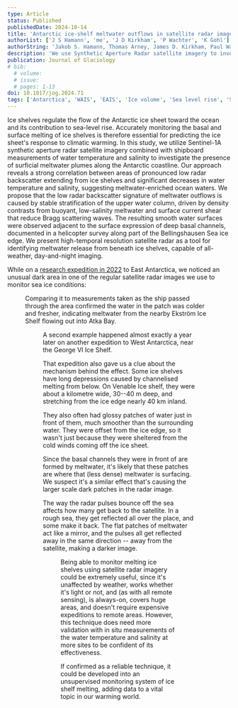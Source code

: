```yaml
---
type: Article
status: Published
publishedDate: 2024-10-14
title: 'Antarctic ice-shelf meltwater outflows in satellite radar imagery: ground-truthing and basal channel observations'
authorList: ['J S Hamann', 'me', 'J D Kirkham', 'P Wachter', 'K Gohl']
authorString: 'Jakob S. Hamann, Thomas Arney, James D. Kirkham, Paul Wachter, and Karsten Gohl'
description: 'We use Synthetic Aperture Radar satellite imagery to investigate meltwater presence along the Antarctic coastline, a possible method for monitoring ice shelf melting, capable of all-weather, day-and-night imaging.'
publication: Journal of Glaciology
# bib: 
  # volume:  
  # issue: 
  # pages: 1-13
doi: 10.1017/jog.2024.71
tags: ['Antarctica', 'WAIS', 'EAIS', 'Ice volume', 'Sea level rise', 'SAR', 'Remote sensing']
---
```




<Abstract>
Ice shelves regulate the flow of the Antarctic ice sheet toward the ocean and its contribution to sea-level rise. Accurately monitoring the basal and surface melting of ice shelves is therefore essential for predicting the ice sheet's response to climatic warming. In this study, we utilize Sentinel-1A synthetic aperture radar satellite imagery combined with shipboard measurements of water temperature and salinity to investigate the presence of surficial meltwater plumes along the Antarctic coastline. Our approach reveals a strong correlation between areas of pronounced low radar backscatter extending from ice shelves and significant decreases in water temperature and salinity, suggesting meltwater-enriched ocean waters. We propose that the low radar backscatter signature of meltwater outflows is caused by stable stratification of the upper water column, driven by density contrasts from buoyant, low-salinity meltwater and surface current shear that reduce Bragg scattering waves. The resulting smooth water surfaces were observed adjacent to the surface expression of deep basal channels, documented in a helicopter survey along part of the Bellingshausen Sea ice edge. We present high-temporal resolution satellite radar as a tool for identifying meltwater release from beneath ice shelves, capable of all-weather, day-and-night imaging.
</Abstract>

While on a [research expedition in 2022](/posts/polar-post/) to East Antarctica, we noticed an unusual dark area in one of the regular satellite radar images we use to monitor sea ice conditions:


<Figure height="600" src={atkaSAR} alt="A black and white grainy satellite image of the Antarctic coastline. There are labels showing fast ice, open ocean, icebergs, and in the middle is a black patch extending to the top right. Some grey sea ice crosses it in the middle of the image." caption="Satellite radar image of Atka Bay, East Antarctica, from 25 Jan 2022 showing a dark area extending out from the ice shelf (bright white)." credit='Hamann et al. (2024) Fig. 2a' />

Comparing it to measurements taken as the ship passed through the area confirmed the water in the patch was colder and fresher, indicating meltwater from the nearby Ekström Ice Shelf flowing out into Atka Bay.



<Figure sideCaption height="400" src={atkaSARinset} alt="A black and white grainy satellite image of the Antarctic coastline, zoomed in from the previous image. There is a colourful loop on top of the dark patch in the middle of the image. Where the loop crosses over the dark patch, the colours change." caption="Zoom in on Atka Bay, showing the ship's track with the water temperature and salinity along it. Both values change as the ship crosses the dark patch, showing the presence of colder, fresher water." credit='Hamann et al. (2024) Fig. 2b' />

A second example happened almost exactly a year later on another expedition to West Antarctica, near the George VI Ice Shelf.

That expedition also gave us a clue about the mechanism behind the effect. Some ice shelves have long depressions caused by channelised melting from below. On Venable Ice shelf, they were about a kilometre wide, 30--40 m deep, and stretching from the ice edge nearly 40 km inland.

They also often had glossy patches of water just in front of them, much smoother than the surrounding water. They were offset from the ice edge, so it wasn't just because they were sheltered from the cold winds coming off the ice sheet. 

Since the basal channels they were in front of are formed by meltwater, it's likely that these patches are where that (less dense) meltwater is surfacing. We suspect it's a similar effect that's causing the larger scale dark patches in the radar image.

The way the radar pulses bounce off the sea affects how many get back to the satellite. In a rough sea, they get reflected all over the place, and some make it back. The flat patches of meltwater act like a mirror, and the pulses all get reflected away in the same direction -- away from the satellite, making a darker image.



<Figure sideCaption height="550" src={synthesis} alt="A block diagram showing the mechanism for lower radar backscatter in meltwater plumes." caption="Our proposed mechanism. Radar pulses are reflected differently off rough sea and smooth meltwater plumes." credit='Hamann et al. (2024) Fig. 6' />


Being able to monitor melting ice shelves using satellite radar imagery could be extremely useful, since it's unaffected by weather, works whether it's light or not, and (as with all remote sensing), is always-on, covers huge areas, and doesn't require expensive expeditions to remote areas. However, this technique does need more validation with in situ measurements of the water temperature and salinity at more sites to be confident of its effectiveness.

If confirmed as a reliable technique, it could be developed into an unsupervised monitoring system of ice shelf melting, adding data to a vital topic in our warming world.
